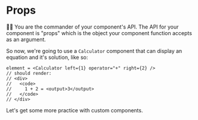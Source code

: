# Props

<EpicVideo url="https://www.epicreact.dev/tutorials/get-started-with-react/props" />

👨‍💼 You are the commander of your component's API. The API for your component is
"props" which is the object your component function accepts as an argument.

So now, we're going to use a `Calculator` component that can display an
equation and it's solution, like so:

```tsx
element = <Calculator left={1} operator="+" right={2} />
// should render:
// <div>
//   <code>
//     1 + 2 = <output>3</output>
//   </code>
// </div>
```

Let's get some more practice with custom components.
